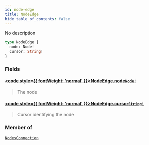 ```yaml
---
id: node-edge
title: NodeEdge
hide_table_of_contents: false
---
```








No description

```graphql
type NodeEdge {
  node: Node!
  cursor: String!
}
```


### Fields

#### [<code style={{ fontWeight: 'normal' }}>NodeEdge.<b>node</b></code>](#)<Bullet />[`Node!`](/docs/testnet/graphql/objects/node) <Badge class="secondary" text="non-null"/> <Badge class="secondary" text="object"/>
> The node
> 

#### [<code style={{ fontWeight: 'normal' }}>NodeEdge.<b>cursor</b></code>](#)<Bullet />[`String!`](/docs/testnet/graphql/scalars/string) <Badge class="secondary" text="non-null"/> <Badge class="secondary" text="scalar"/>
> Cursor identifying the node
> 



### Member of

[`NodesConnection`](/docs/testnet/graphql/objects/nodes-connection)  <Badge class="secondary" text="object"/>



